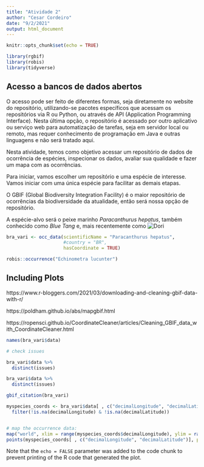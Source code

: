 ```yaml
---
title: "Atividade 2"
author: "Cesar Cordeiro"
date: "9/2/2021"
output: html_document
---
```


```r
knitr::opts_chunk$set(echo = TRUE)

library(rgbif)
library(robis)
library(tidyverse)

```

## Acesso a bancos de dados abertos

O acesso pode ser feito de diferentes formas, seja diretamente no website do repositório, utilizando-se pacotes específicos que acessam os repositórios via R ou Python, ou através de API (Application Programming Interface). Nesta última opção, o repositório é acessado por outro aplicativo ou serviço web para automatização de tarefas, seja em servidor local ou remoto, mas requer conhecimento de programação em Java e outras linguagens e não será tratado aqui.
 
Nesta atividade, temos como objetivo acessar um repositório de dados de ocorrência de espécies, inspecionar os dados, avaliar sua qualidade e fazer um mapa com as ocorrências.

 
Para iniciar, vamos escolher um repositório e uma espécie de interesse. Vamos iniciar com uma única espécie para facilitar as demais etapas. 

O GBIF (Global Biodiversity Integration Facility) é o maior repositório de ocorrências da biodiversidade da atualidade, então será nossa opção de repositório.

 
A espécie-alvo será o peixe marinho *Paracanthurus hepatus*, também conhecido como *Blue Tang* e, mais recentemente como ![**Dori**](figures/dori.png)

```r

bra_vari <- occ_data(scientificName = "Paracanthurus hepatus", 
                     #country = "BR",
                     hasCoordinate = TRUE)

robis::occurrence("Echinometra lucunter")


```

## Including Plots
https://www.r-bloggers.com/2021/03/downloading-and-cleaning-gbif-data-with-r/

https://poldham.github.io/abs/mapgbif.html

https://ropensci.github.io/CoordinateCleaner/articles/Cleaning_GBIF_data_with_CoordinateCleaner.html

```r

names(bra_vari$data)

# check issues

bra_vari$data %>% 
  distinct(issues)

bra_vari$data %>% 
  distinct(issues)

gbif_citation(bra_vari)

myspecies_coords <- bra_vari$data[ , c("decimalLongitude", "decimalLatitude", "individualCount", "occurrenceStatus", "coordinateUncertaintyInMeters", "institutionCode", "references")] %>% 
  filter(!is.na(decimalLongitude) & !is.na(decimalLatitude))


# map the occurrence data:
map("world", xlim = range(myspecies_coords$decimalLongitude), ylim = range(myspecies_coords$decimalLatitude))  # if the map doesn't appear right at first, run this command again
points(myspecies_coords[ , c("decimalLongitude", "decimalLatitude")], pch = ".", cex = 4, col = "red")


```

Note that the `echo = FALSE` parameter was added to the code chunk to prevent printing of the R code that generated the plot.
